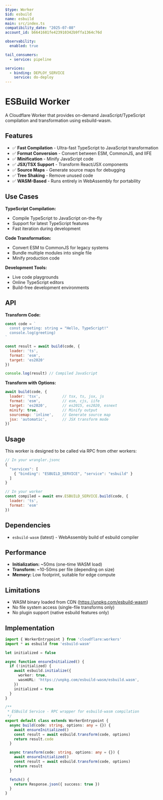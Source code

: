 ```yaml
---
$type: Worker
$id: esbuild
name: esbuild
main: src/index.ts
compatibility_date: "2025-07-08"
account_id: b6641681fe423910342b9ffa1364c76d

observability:
  enabled: true

tail_consumers:
  - service: pipeline

services:
  - binding: DEPLOY_SERVICE
    service: do-deploy
---
```


# ESBuild Worker

A Cloudflare Worker that provides on-demand JavaScript/TypeScript compilation and transformation using esbuild-wasm.

## Features

- ✅ **Fast Compilation** - Ultra-fast TypeScript to JavaScript transformation
- ✅ **Format Conversion** - Convert between ESM, CommonJS, and IIFE
- ✅ **Minification** - Minify JavaScript code
- ✅ **JSX/TSX Support** - Transform React/JSX components
- ✅ **Source Maps** - Generate source maps for debugging
- ✅ **Tree Shaking** - Remove unused code
- ✅ **WASM-Based** - Runs entirely in WebAssembly for portability

## Use Cases

**TypeScript Compilation:**
- Compile TypeScript to JavaScript on-the-fly
- Support for latest TypeScript features
- Fast iteration during development

**Code Transformation:**
- Convert ESM to CommonJS for legacy systems
- Bundle multiple modules into single file
- Minify production code

**Development Tools:**
- Live code playgrounds
- Online TypeScript editors
- Build-free development environments

## API

**Transform Code:**
```javascript
const code = `
  const greeting: string = "Hello, TypeScript!"
  console.log(greeting)
`

const result = await build(code, {
  loader: 'ts',
  format: 'esm',
  target: 'es2020'
})

console.log(result) // Compiled JavaScript
```

**Transform with Options:**
```javascript
await build(code, {
  loader: 'tsx',          // tsx, ts, jsx, js
  format: 'esm',          // esm, cjs, iife
  target: 'es2020',       // es2015, es2020, esnext
  minify: true,           // Minify output
  sourcemap: 'inline',    // Generate source map
  jsx: 'automatic',       // JSX transform mode
})
```

## Usage

This worker is designed to be called via RPC from other workers:

```javascript
// In your wrangler.jsonc
{
  "services": [
    { "binding": "ESBUILD_SERVICE", "service": "esbuild" }
  ]
}

// In your worker
const compiled = await env.ESBUILD_SERVICE.build(code, {
  loader: 'ts',
  format: 'esm'
})
```

## Dependencies

- `esbuild-wasm` (latest) - WebAssembly build of esbuild compiler

## Performance

- **Initialization:** ~50ms (one-time WASM load)
- **Transform:** ~10-50ms per file (depending on size)
- **Memory:** Low footprint, suitable for edge compute

## Limitations

- WASM binary loaded from CDN (https://unpkg.com/esbuild-wasm)
- No file system access (single-file transforms only)
- No plugin support (native esbuild features only)

## Implementation

```typescript
import { WorkerEntrypoint } from 'cloudflare:workers'
import * as esbuild from 'esbuild-wasm'

let initialized = false

async function ensureInitialized() {
  if (!initialized) {
    await esbuild.initialize({
      worker: true,
      wasmURL: 'https://unpkg.com/esbuild-wasm/esbuild.wasm',
    })
    initialized = true
  }
}

/**
 * ESBuild Service - RPC wrapper for esbuild-wasm compilation
 */
export default class extends WorkerEntrypoint {
  async build(code: string, options: any = {}) {
    await ensureInitialized()
    const result = await esbuild.transform(code, options)
    return result.code
  }

  async transform(code: string, options: any = {}) {
    await ensureInitialized()
    const result = await esbuild.transform(code, options)
    return result
  }

  fetch() {
    return Response.json({ success: true })
  }
}
```
